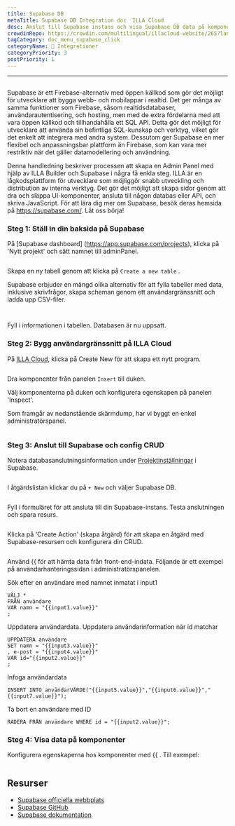 ```yaml
---
title: Supabase DB
metaTitle: Supabase DB Integration doc  ILLA Cloud
desc: Anslut till Supabase instans och visa Supabase DB data på komponenter
crowdinRepo: https://crowdin.com/multilingual/illacloud-website/265?languages=sv&filter=basic&value=0
tagCategory: doc_menu_supabase_click
categoryName: 🔨 Integrationer
categoryPriority: 3
postPriority: 1
---
```


* * *

## <h2 hidden>Supabase DB</h2>

Supabase är ett Firebase-alternativ med öppen källkod som gör det möjligt för utvecklare att bygga webb- och mobilappar i realtid. Det ger många av samma funktioner som Firebase, såsom realtidsdatabaser, användarautentisering, och hosting, men med de extra fördelarna med att vara öppen källkod och tillhandahålla ett SQL API. Detta gör det möjligt för utvecklare att använda sin befintliga SQL-kunskap och verktyg, vilket gör det enkelt att integrera med andra system. Dessutom ger Supabase en mer flexibel och anpassningsbar plattform än Firebase, som kan vara mer restriktiv när det gäller datamodellering och användning.

Denna handledning beskriver processen att skapa en Admin Panel med hjälp av ILLA Builder och Supabase i några få enkla steg. ILLA är en lågkodsplattform för utvecklare som möjliggör snabb utveckling och distribution av interna verktyg. Det gör det möjligt att skapa sidor genom att dra och släppa UI-komponenter, ansluta till någon databas eller API, och skriva JavaScript. För att lära dig mer om Supabase, besök deras hemsida på <https://supabase.com/>. Låt oss börja!

### Steg 1: Ställ in din baksida på Supabase

På [Supabase dashboard] \(https://app.supabase.com/projects), klicka på 'Nytt projekt' och sätt namnet till adminPanel.

<img
  src='https://cdn.illacloud.com/official-website/img/docs/assemble/supabase1.png'
  alt=""
/>

Skapa en ny tabell genom att klicka på `Create a new table` .

Supabase erbjuder en mängd olika alternativ för att fylla tabeller med data, inklusive skrivfrågor, skapa scheman genom ett användargränssnitt och ladda upp CSV-filer.

<img
  src='https://cdn.illacloud.com/official-website/img/docs/assemble/supabase2.png'
  alt=""
/>

<img
  src='https://cdn.illacloud.com/official-website/img/docs/assemble/supabase3.png'
  alt=""
/>

Fyll i informationen i tabellen. Databasen är nu uppsatt.

### Steg 2: Bygg användargränssnitt på ILLA Cloud

På [ILLA Cloud](https://cloud.illacloud.com), klicka på Create New för att skapa ett nytt program.

<img
  src='https://cdn.illacloud.com/official-website/img/docs/assemble/supabase4.png'
  alt=""
/>

Dra komponenter från panelen `Insert` till duken.

Välj komponenterna på duken och konfigurera egenskapen på panelen 'Inspect'.

Som framgår av nedanstående skärmdump, har vi byggt en enkel administratörspanel.

<img
  src='https://cdn.illacloud.com/official-website/img/docs/assemble/supabase5.png'
  alt=""
/>

### Steg 3: Anslut till Supabase och config CRUD

Notera databasanslutningsinformation under [Projektinställningar](https://app.supabase.com/project/hdcfnsxpwwgboqomdrhp/settings/database) i Supabase.

<img
  src='https://cdn.illacloud.com/official-website/img/docs/assemble/supabase6.png'
  alt=""
/>

I åtgärdslistan klickar du på `+ New` och väljer Supabase DB.

<img
  src='https://cdn.illacloud.com/official-website/img/docs/assemble/supabase7.png'
  alt=""
/>

Fyll i formuläret för att ansluta till din Supabase-instans. Testa anslutningen och spara resurs.

<img
  src='https://cdn.illacloud.com/official-website/img/docs/assemble/supabase8.png'
  alt=""
/>

Klicka på 'Create Action' (skapa åtgärd) för att skapa en åtgärd med Supabase-resursen och konfigurera din CRUD.

<img
  src='https://cdn.illacloud.com/official-website/img/docs/assemble/supabase9.png'
  alt=""
/>

Använd {{ för att hämta data från front-end-indata. Följande är ett exempel på användarhanteringssidan i administratörspanelen.

Sök efter en användare med namnet inmatat i input1

```
VÄLJ *
FRÅN användare
VAR namn = "{{input1.value}}"
;
```

Uppdatera användardata. Uppdatera användarinformation när id matchar

```
UPPDATERA användare
SET namn = "{{input3.value}}"
, e-post = "{{input4.value}}"
VAR id="{{input2.value}}"
;
```

Infoga användardata

```
INSERT INTO användarVÄRDE("{{input5.value}}","{{input6.value}}","{{input7.value}}");
```

Ta bort en användare med ID

```
RADERA FRÅN användare WHERE id = "{{input2.value}}";
```

### Steg 4: Visa data på komponenter

Konfigurera egenskaperna hos komponenter med {{ . Till exempel:

<img
  src='https://cdn.illacloud.com/official-website/img/docs/assemble/supabase10.png'
  alt=""
/>

## Resurser

-   [Supabase officiella webbplats](https://supabase.com/)
-   [Supabase GitHub](https://github.com/supabase/supabase)
-   [Supabase dokumentation](https://supabase.com/docs)
